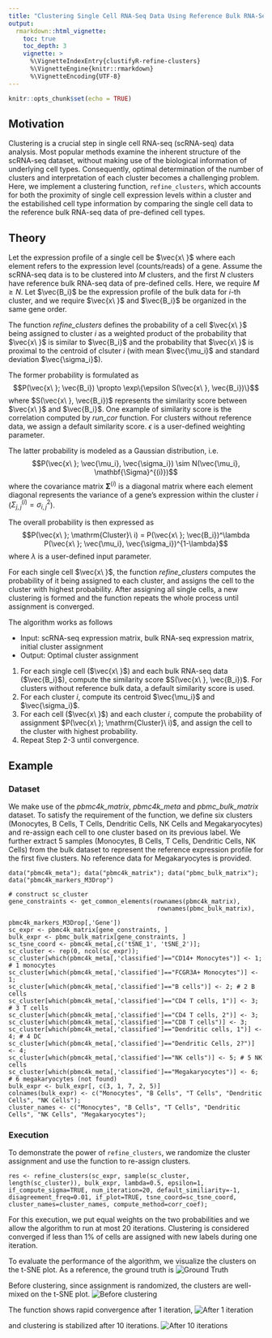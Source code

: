 ```yaml
---
title: "Clustering Single Cell RNA-Seq Data Using Reference Bulk RNA-Seq Data"
output:
  rmarkdown::html_vignette:
    toc: true
    toc_depth: 3
    vignette: >
      %\VignetteIndexEntry{clustifyR-refine-clusters}
      %\VignetteEngine{knitr::rmarkdown}
      %\VignetteEncoding{UTF-8}
---
```


```r
knitr::opts_chunk$set(echo = TRUE)
```

## Motivation

Clustering is a crucial step in single cell RNA-seq (scRNA-seq) data analysis. Most popular methods examine the inherent structure of the scRNA-seq dataset, without making use of the biological information of underlying cell types. Consequently, optimal determination of the number of clusters and interpretation of each cluster becomes a challenging problem. Here, we implement a clustering function,  `refine_clusters`, which accounts for both the proximity of single cell expression levels within a cluster and the estabilished cell type information by comparing the single cell data to the reference bulk RNA-seq data of pre-defined cell types.

## Theory

Let the expression profile of a single cell be $\vec{x\ }$ where each element refers to the expression level (counts/reads) of a gene. Assume the scRNA-seq data is to be clustered into $M$ clusters, and the first $N$ clusters have  reference bulk RNA-seq data of pre-defined cells. Here, we require $M\geq N$. Let $\vec{B_i}$ be the expression profile of the bulk data for $i$-th cluster, and we require $\vec{x\ }$ and $\vec{B_i}$ be organized in the same gene order.

The function *refine_clusters* defines the probability of a cell $\vec{x\ }$ being assigned to cluster $i$ as a weighted product of the probability that $\vec{x\ }$ is similar to $\vec{B_i}$ and the probability that $\vec{x\ }$ is proximal to the centroid of clsuter $i$ (with mean $\vec{\mu_i}$ and standard deviation $\vec{\sigma_i}$). 

The former probability is formulated as
$$P(\vec{x\ }; \vec{B_i}) \propto \exp\{\epsilon S(\vec{x\ }, \vec{B_i})\}$$
where $S(\vec{x\ }, \vec{B_i})$ represents the similarity score between $\vec{x\ }$ and $\vec{B_i}$. One example of similarity score is the correlation computed by *run_cor* function. For clusters without reference data, we assign a default similarity score. $\epsilon$ is a user-defined weighting parameter. 

The latter probability is modeled as a Gaussian distribution, i.e. 
$$P(\vec{x\ }; \vec{\mu_i}, \vec{\sigma_i}) \sim N(\vec{\mu_i}, \mathbf{\Sigma}^{(i)})$$
where the covariance matrix $\mathbf{\Sigma}^{(i)}$ is a diagonal matrix where each element diagonal represents the variance of a gene's expression within the cluster $i$ ($\Sigma^{(i)}_{j,j} = \sigma_{i,j}^2$). 

The overall probability is then expressed as
$$P(\vec{x\ }; \mathrm{Cluster}\ i) = P(\vec{x\ }; \vec{B_i})^\lambda P(\vec{x\ }; \vec{\mu_i}, \vec{\sigma_i})^{1-\lambda}$$
where $\lambda$ is a user-defined input parameter.

For each single cell $\vec{x\ }$, the function *refine_clusters* computes the probability of it being assigned to each cluster, and assigns the cell to the cluster with highest probability. After assigning all single cells, a new clustering is formed and the function repeats the whole process until assignment is converged.

The algorithm works as follows

* Input: scRNA-seq expression matrix, bulk RNA-seq expression matrix, initial cluster assignment
* Output: Optimal cluster assignment

1. For each single cell ($\vec{x\ }$) and each bulk RNA-seq data ($\vec{B_i}$), compute the similarity score $S(\vec{x\ }, \vec{B_i})$. For clusters without reference bulk data, a default similarity score is used.
2. For each cluster $i$, compute its centroid $\vec{\mu_i}$ and $\vec{\sigma_i}$.
3. For each cell ($\vec{x\ }$) and each cluster $i$, compute the probability of assignment $P(\vec{x\ }; \mathrm{Cluster}\ i)$, and assign the cell to the cluster with highest probability.
4. Repeat Step 2-3 until convergence.

## Example
### Dataset

We make use of the *pbmc4k_matrix*, *pbmc4k_meta* and *pbmc_bulk_matrix* dataset. To satisfy the requirement of the function, we define six clusters (Monocytes, B Cells, T Cells, Dendritic Cells, NK Cells and Megakaryocytes) and re-assign each cell to one cluster based on its previous label. We further extract 5 samples (Monocytes, B Cells, T Cells, Dendritic Cells, NK Cells) from the bulk dataset to represent the reference expression profile for the first five clusters. No reference data for Megakaryocytes is provided.

```preparation
data("pbmc4k_meta"); data("pbmc4k_matrix"); data("pbmc_bulk_matrix"); data("pbmc4k_markers_M3Drop")

# construct sc_cluster
gene_constraints <- get_common_elements(rownames(pbmc4k_matrix), 
                                         rownames(pbmc_bulk_matrix),
                                         pbmc4k_markers_M3Drop[,'Gene'])
sc_expr <- pbmc4k_matrix[gene_constraints, ]
bulk_expr <- pbmc_bulk_matrix[gene_constraints, ]
sc_tsne_coord <- pbmc4k_meta[,c('tSNE_1', 'tSNE_2')];
sc_cluster <- rep(0, ncol(sc_expr));
sc_cluster[which(pbmc4k_meta[,'classified']=="CD14+ Monocytes")] <- 1; # 1 monocytes
sc_cluster[which(pbmc4k_meta[,'classified']=="FCGR3A+ Monocytes")] <- 1;
sc_cluster[which(pbmc4k_meta[,'classified']=="B cells")] <- 2; # 2 B cells
sc_cluster[which(pbmc4k_meta[,'classified']=="CD4 T cells, 1")] <- 3; # 3 T cells
sc_cluster[which(pbmc4k_meta[,'classified']=="CD4 T cells, 2")] <- 3;
sc_cluster[which(pbmc4k_meta[,'classified']=="CD8 T cells")] <- 3;
sc_cluster[which(pbmc4k_meta[,'classified']=="Dendritic cells, 1")] <- 4; # 4 DC
sc_cluster[which(pbmc4k_meta[,'classified']=="Dendritic Cells, 2?")] <- 4;
sc_cluster[which(pbmc4k_meta[,'classified']=="NK cells")] <- 5; # 5 NK cells
sc_cluster[which(pbmc4k_meta[,'classified']=="Megakaryocytes")] <- 6; # 6 megakaryocytes (not found)
bulk_expr <- bulk_expr[, c(3, 1, 7, 2, 5)]
colnames(bulk_expr) <- c("Monocytes", "B Cells", "T Cells", "Dendritic Cells", "NK Cells");
cluster_names <- c("Monocytes", "B Cells", "T Cells", "Dendritic Cells", "NK Cells", "Megakaryocytes");
```

### Execution

To demonstrate the power of `refine_clusters`, we randomize the cluster assignment and use the function to re-assign clusters.

```execution
res <- refine_clusters(sc_expr, sample(sc_cluster, length(sc_cluster)), bulk_expr, lambda=0.5, epsilon=1, if_compute_sigma=TRUE, num_iteration=20, default_similiarity=-1, disagreement_freq=0.01, if_plot=TRUE, tsne_coord=sc_tsne_coord, cluster_names=cluster_names, compute_method=corr_coef);
```

For this execution, we put equal weights on the two probabilities and we allow the algorithm to run at most 20 iterations. Clustering is considered converged if less than 1% of cells are assigned with new labels during one iteration.

To evaluate the performance of the algorithm, we visualize the clusters on the t-SNE plot. As a reference, the ground truth is 
![Ground Truth](../inst/images/refine_cluster/initial_truth.png)

Before clustering, since assignment is randomized, the clusters are well-mixed on the t-SNE plot.
![Before clustering](../inst/images/refine_cluster/initial_random.png)

The function shows rapid convergence after 1 iteration,
![After 1 iteration](../inst/images/refine_cluster/iter1.png)

and clustering is stabilized after 10 iterations.
![After 10 iterations](../inst/images/refine_cluster/iter10.png)




